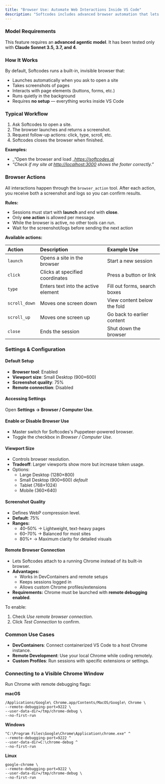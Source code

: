 ```yaml
---
title: "Browser Use: Automate Web Interactions Inside VS Code"
description: "Softcodes includes advanced browser automation that lets you interact with websites directly from your editor. You can test web apps, automate browsing steps, and capture screenshots — all without leaving VS Code."
---
```


### Model Requirements

This feature requires an **advanced agentic model**. It has been tested only with **Claude Sonnet 3.5, 3.7, and 4**.

### How It Works

By default, Softcodes runs a built-in, invisible browser that:

- Launches automatically when you ask to open a site
- Takes screenshots of pages
- Interacts with page elements (buttons, forms, etc.)
- Runs quietly in the background
- Requires **no setup** — everything works inside VS Code

### Typical Workflow

1. Ask Softcodes to open a site.
2. The browser launches and returns a screenshot.
3. Request follow-up actions: click, type, scroll, etc.
4. Softcodes closes the browser when finished.

**Examples:**

- _“Open the browser and load _[_https://softcodes.ai_](https://softcodes.ai)
- _“Check if my site at _[_http://localhost:3000_](http://localhost:3000)_ shows the footer correctly.”_

### Browser Actions

All interactions happen through the `browser_action` tool. After each action, you receive both a screenshot and logs so you can confirm results.

**Rules:**

- Sessions must start with **launch** and end with **close**.
- Only **one action** is allowed per message.
- While the browser is active, no other tools can run.
- Wait for the screenshot/logs before sending the next action

**Available actions:**

| Action        | Description                         | Example Use                  |
| :------------ | :---------------------------------- | :--------------------------- |
| `launch`      | Opens a site in the browser         | Start a new session          |
| `click`       | Clicks at specified coordinates     | Press a button or link       |
| `type`        | Enters text into the active element | Fill out forms, search boxes |
| `scroll_down` | Moves one screen down               | View content below the fold  |
| `scroll_up`   | Moves one screen up                 | Go back to earlier content   |
| `close`       | Ends the session                    | Shut down the browser        |

### Settings & Configuration

#### Default Setup

- **Browser tool**: Enabled
- **Viewport size**: Small Desktop (900×600)
- **Screenshot quality**: 75%
- **Remote connection**: Disabled

#### Accessing Settings

Open **Settings → Browser / Computer Use**.

#### Enable or Disable Browser Use

- Master switch for Softcodes's Puppeteer-powered browser.
- Toggle the checkbox in _Browser / Computer Use_.

#### Viewport Size

- Controls browser resolution.
- **Tradeoff**: Larger viewports show more but increase token usage.
- Options:
  - Large Desktop (1280×800)
  - Small Desktop (900×600) _default_
  - Tablet (768×1024)
  - Mobile (360×640)

#### Screenshot Quality

- Defines WebP compression level.
- **Default**: 75%
- **Ranges:**
  - 40–50% → Lightweight, text-heavy pages
  - 60–70% → Balanced for most sites
  - 80%+ → Maximum clarity for detailed visuals

#### Remote Browser Connection

- Lets Softcodes attach to a running Chrome instead of its built-in browser.
- **Advantages:**
  - Works in DevContainers and remote setups
  - Keeps sessions logged in
  - Allows custom Chrome profiles/extensions
- **Requirements:** Chrome must be launched with **remote debugging enabled**.

To enable:

1. Check _Use remote browser connection_.
2. Click _Test Connection_ to confirm.

### Common Use Cases

- **DevContainers**: Connect containerized VS Code to a host Chrome instance.
- **Remote Development**: Use your local Chrome while coding remotely.
- **Custom Profiles**: Run sessions with specific extensions or settings.

### Connecting to a Visible Chrome Window

Run Chrome with remote debugging flags:

**macOS**

```
/Applications/Google\ Chrome.app/Contents/MacOS/Google\ Chrome \
--remote-debugging-port=9222 \
--user-data-dir=/tmp/chrome-debug \
--no-first-run
```

**Windows**

```
"C:\Program Files\Google\Chrome\Application\chrome.exe" ^
--remote-debugging-port=9222 ^
--user-data-dir=C:\chrome-debug ^
--no-first-run
```

**Linux**

```
google-chrome \
--remote-debugging-port=9222 \
--user-data-dir=/tmp/chrome-debug \
--no-first-run
```